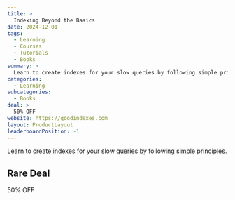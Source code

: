 ```yaml
---
title: >
  Indexing Beyond the Basics
date: 2024-12-01
tags:
  - Learning
  - Courses
  - Tutorials
  - Books
summary: >
  Learn to create indexes for your slow queries by following simple principles.
categories:
  - Learning
subcategories:
  - Books
deal: >
  50% OFF
website: https://goodindexes.com
layout: ProductLayout
leaderboardPosition: -1
---
```

Learn to create indexes for your slow queries by following simple principles.

## Rare Deal

50% OFF
